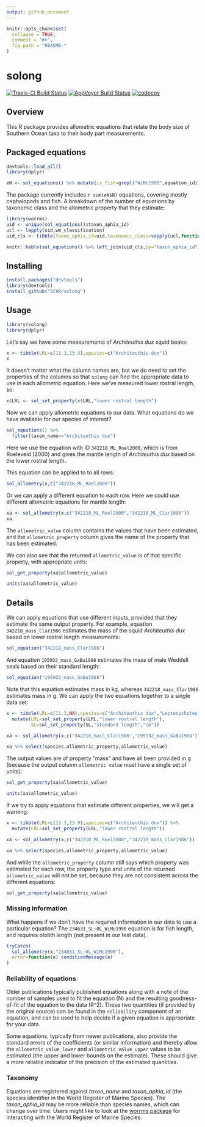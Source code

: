 ```yaml
---
output: github_document
---
```


<!-- README.md is generated from README.Rmd. Please edit that file -->

```r
knitr::opts_chunk$set(
  collapse = TRUE,
  comment = "#>",
  fig.path = "README-"
)
```

# solong

[![Travis-CI Build Status](https://travis-ci.org/SCAR/solong.svg?branch=master)](https://travis-ci.org/SCAR/solong)
[![AppVeyor Build Status](https://ci.appveyor.com/api/projects/status/github/SCAR/solong?branch=master&svg=true)](https://ci.appveyor.com/project/SCAR/solong)
[![codecov](https://codecov.io/gh/SCAR/solong/branch/master/graph/badge.svg)](https://codecov.io/gh/SCAR/solong)

Overview
--------

This R package provides allometric equations that relate the body size of Southern Ocean taxa to their body part measurements.

## Packaged equations

```r
devtools::load_all()
library(dplyr)

eN <- sol_equations() %>% mutate(is_fish=grepl("WiMc1990",equation_id)) %>% group_by(is_fish,return_property) %>% summarize(N=n())
```
The package currently includes `r sum(eN$N)` equations, covering mostly cephalopods and fish. A breakdown of the number of equations by taxonomic class and the allometric property that they estimate:

```r
library(worrms)
uid <- unique(sol_equations()$taxon_aphia_id)
ucl <- lapply(uid,wm_classification)
uid_cls <- tibble(taxon_aphia_id=uid,taxonomic_class=vapply(ucl,function(z)z$scientificname[z$rank=="Class"],FUN.VALUE=""))
```
```r
knitr::kable(sol_equations() %>% left_join(uid_cls,by="taxon_aphia_id") %>% xtabs(~taxonomic_class+return_property,data=.))
```


Installing
----------

```r
install.packages("devtools")
library(devtools)
install_github("SCAR/solong")
```

Usage
-----

```r
library(solong)
library(dplyr)
```


Let's say we have some measurements of *Architeuthis dux* squid beaks:

```r
x <- tibble(LRL=c(11.3,13.9),species=c("Architeuthis dux"))
x
```

It doesn't matter what the column names are, but we do need to set the properties of the columns so that `solong` can find the appropriate data to use in each allometric equation. Here we've measured lower rostral length, so:

```r
x$LRL <- sol_set_property(x$LRL,"lower rostral length")
```

Now we can apply allometric equations to our data. What equations do we have available for our species of interest?

```r
sol_equations() %>%
  filter(taxon_name=="Architeuthis dux")
```

Here we use the equation with ID `342218_ML_Roel2000`, which is from Roeleveld (2000) and gives the mantle length of *Architeuthis dux* based on the lower rostral length.

This equation can be applied to to all rows:
```r
sol_allometry(x,c("342218_ML_Roel2000"))
```

Or we can apply a different equation to each row. Here we could use different allometric equations for mantle length:
```r
xa <- sol_allometry(x,c("342218_ML_Roel2000","342218_ML_Clar1986"))
xa
```

The `allometric_value` column contains the values that have been estimated, and the `allometric_property` column gives the name of the property that has been estimated.

We can also see that the returned `allometric_value` is of that specific property, with appropriate units:
```r
sol_get_property(xa$allometric_value)

units(xa$allometric_value)
```

## Details

We can apply equations that use different inputs, provided that they estimate the same output property. For example, equation `342218_mass_Clar1986` estimates the mass of the squid *Architeuthis dux* based on lower rostral length measurements:

```r
sol_equation("342218_mass_Clar1986")
```

And equation `195932_mass_GaBu1988` estimates the mass of male Weddell seals based on their standard length:

```r
sol_equation("195932_mass_GaBu1988")
```
Note that this equation estimates mass in kg, whereas `342218_mass_Clar1986` estimates mass in g. We can apply the two equations together to a single data set:

```r
x <- tibble(LRL=c(11.3,NA),species=c("Architeuthis dux","Leptonychotes weddellii"),SL=c(NA,175)) %>%
  mutate(LRL=sol_set_property(LRL,"lower rostral length"),
         SL=sol_set_property(SL,"standard length","cm"))

xa <- sol_allometry(x,c("342218_mass_Clar1986","195932_mass_GaBu1988"))

xa %>% select(species,allometric_property,allometric_value)
```

The output values are of property "mass" and have all been provided in g (because the output column `allometric value` must have a single set of units):

```r
sol_get_property(xa$allometric_value)

units(xa$allometric_value)
```


If we try to apply equations that estimate different properties, we will get a warning:
```r
x <- tibble(LRL=c(11.3,13.9),species=c("Architeuthis dux")) %>%
  mutate(LRL=sol_set_property(LRL,"lower rostral length"))

xa <- sol_allometry(x,c("342218_ML_Roel2000","342218_mass_Clar1986"))

xa %>% select(species,allometric_property,allometric_value)
```

And while the `allometric_property` column still says which property was estimated for each row, the property type and units of the returned `allometric_value` will not be set, because they are not consistent across the different equations:
```r
sol_get_property(xa$allometric_value)
```

### Missing information

What happens if we don't have the required information in our data to use a particular equation? The `234631_SL~OL_WiMc1990` equation is for fish length, and requires otolith length (not present in our test data).

```r
tryCatch(
  sol_allometry(x,"234631_SL~OL_WiMc1990"),
  error=function(e) conditionMessage(e)
)
```

### Reliability of equations

Older publications typically published equations along with a note of the number of samples used to fit the equation (N) and the resulting goodness-of-fit of the equation to the data (R^2). These two quantities (if provided by the original source) can be found in the `reliability` component of an equation, and can be used to help decide if a given equation is appropriate for your data.

Some equations, typically from newer publications, also provide the standard errors of the coefficients (or similar information) and thereby allow the `allometric_value_lower` and `allometric_value_upper` values to be estimated (the upper and lower bounds on the estimate). These should give a more reliable indicator of the precision of the estimated quantities.


### Taxonomy

Equations are registered against *taxon_name* and *taxon_aphia_id* (the species identifier in the World Register of Marine Species). The *taxon_aphia_id* may be more reliable than species names, which can change over time. Users might like to look at the [worrms package](https://cran.r-project.org/package=worrms) for interacting with the World Register of Marine Species.


